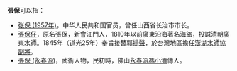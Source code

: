 '''張保'''可以指：
*[[张保_(1957年)|张保 (1957年)]]，中华人民共和国官员，曾任山西省长治市市长。
*[[張保仔|張保仔]]，原名張保，新會江門人，1810年以前廣東沿海著名海盜，投誠清朝廣東水師。1845年（道光25年）奉旨接替[[郭揚聲|郭揚聲]]，於台灣地區擔任[[澎湖水師協|澎湖水師協]][[副將|副將]]。
*[[張保_(永春派)|張保 (永春派)]]，武術人物，民初時，佛山[[永春派|永春派]][[馮小清|馮小清]]傳人。

{{disambig|Cat=二字張姓人名消歧義|B}}